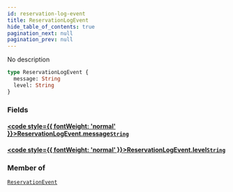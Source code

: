 ```yaml
---
id: reservation-log-event
title: ReservationLogEvent
hide_table_of_contents: true
pagination_next: null
pagination_prev: null
---
```








No description

```graphql
type ReservationLogEvent {
  message: String
  level: String
}
```


### Fields

#### [<code style={{ fontWeight: 'normal' }}>ReservationLogEvent.<b>message</b></code>](#)<Bullet />[`String`](/docs/schemas/arkitekt/scalars/string) <Badge class="secondary" text="scalar"/>
> 
> 

#### [<code style={{ fontWeight: 'normal' }}>ReservationLogEvent.<b>level</b></code>](#)<Bullet />[`String`](/docs/schemas/arkitekt/scalars/string) <Badge class="secondary" text="scalar"/>
> 
> 



### Member of

[`ReservationEvent`](/docs/schemas/arkitekt/objects/reservation-event)  <Badge class="secondary" text="object"/>



